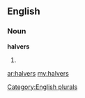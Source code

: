 ==English==

===Noun===
'''halvers'''

# {{plural of|[[halver]]}}

[[Category:English plurals]]

[[ar:halvers]]
[[my:halvers]]